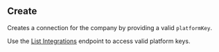 ## Create

﻿Creates a connection for the company by providing a valid `platformKey`. 

Use the [List Integrations](https://docs.codat.io/sync-for-sync-for-commerce-api#/operations/list-integrations) endpoint to access valid platform keys. 
